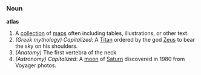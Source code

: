 === Noun ===

'''atlas'''
#A [[collection]] of [[maps]] often including tables, illustrations, or other text.
#''(Greek mythology)'' ''Capitalized'': A [[Titan]] ordered by the god [[Zeus]] to bear the sky on his shoulders.
#''(Anatomy)'' The first vertebra of the neck
#''(Astronomy)'' ''Capitalized'': A [[moon]] of [[Saturn]] discovered in 1980 from Voyager photos.